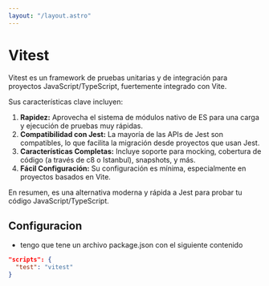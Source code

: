 ```yaml
---
layout: "/layout.astro"
---
```


# Vitest

Vitest es un framework de pruebas unitarias y de integración para proyectos JavaScript/TypeScript, fuertemente integrado con Vite.

Sus características clave incluyen:

1.  **Rapidez:** Aprovecha el sistema de módulos nativo de ES para una carga y ejecución de pruebas muy rápidas.
2.  **Compatibilidad con Jest:** La mayoría de las APIs de Jest son compatibles, lo que facilita la migración desde proyectos que usan Jest.
3.  **Características Completas:** Incluye soporte para mocking, cobertura de código (a través de c8 o Istanbul), snapshots, y más.
4.  **Fácil Configuración:** Su configuración es mínima, especialmente en proyectos basados en Vite.

En resumen, es una alternativa moderna y rápida a Jest para probar tu código JavaScript/TypeScript.

## Configuracion
* tengo que tene un archivo package.json con el siguiente contenido
```json
"scripts": {
  "test": "vitest"
}
```